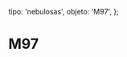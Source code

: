 
  tipo: 'nebulosas',
  objeto: 'M97',
};

# M97

<Imagen
  src="registro/m97_20180417_m97.jpg"
  fecha="20180417"
  desc="20 * 180s B1"
/>